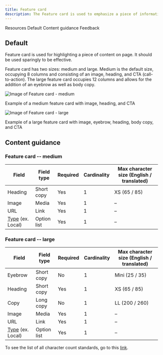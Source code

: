 ```yaml
---
title: Feature card
description: The Feature card is used to emphasize a piece of information, indicate significant progression or highlight an important next step.
---
```



<ComponentDescription name="Feature card" type="ui" />

<AnchorLinks>

<AnchorLink>Resources</AnchorLink>
<AnchorLink>Default</AnchorLink>
<AnchorLink>Content guidance</AnchorLink>
<AnchorLink>Feedback</AnchorLink>

</AnchorLinks>

<ResourceLinks name="Feature card" type="ui" />

## Default

Feature card is used for highlighting a piece of content on page. It should be used sparingly to be effective.

Feature card has two sizes: medium and large. Medium is the default size, occupying 8 columns and consisting of an image, heading, and CTA (call-to-action). The large feature card occupies 12 columns and allows for the addition of an eyebrow as well as body copy. 

<Row>
<Column colMd={6} colLg={8}>

![Image of Feature card - medium](../../images/component/feature-card/feature-card--md.png)

<Caption>Example of a medium feature card with image, heading, and CTA</Caption>

</Column>
</Row>

<Row>
<Column colMd={12} colLg={12}>

![Image of Feature card - large](../../images/component/feature-card/feature-card--lg.png)

<Caption>Example of a large feature card with image, eyebrow, heading, body copy, and CTA</Caption>

</Column>
</Row>



## Content guidance

### Feature card -- medium

| Field                                                                   | Field type  | Required | Cardinality | Max character size (English / translated) |
| ----------------------------------------------------------------------- | ----------- | -------- | ----------- | ----------------------------------------- |
| Heading                                                                 | Short copy  | Yes      | 1           | XS (65 / 85)                              |
| Image                                                                   | Media       | Yes      | 1           | –                                         |
| URL                                                                     | Link        | Yes      | 1           | –                                         |
| [Type](https://www.ibm.com/standards/carbon/components/cta) (ex. Local) | Option list | Yes      | 1           | –                                         |


### Feature card -- large

| Field                                                                   | Field type  | Required | Cardinality | Max character size (English / translated) |
| ----------------------------------------------------------------------- | ----------- | -------- | ----------- | ----------------------------------------- |
| Eyebrow                                                                 | Short copy  | No       | 1           | Mini (25 / 35)                            |
| Heading                                                                 | Short copy  | Yes      | 1           | XS (65 / 85)                              |
| Copy                                                                    | Long copy   | No       | 1           | LL (200 / 260)                            |
| Image                                                                   | Media       | Yes      | 1           | –                                         |
| URL                                                                     | Link        | Yes      | 1           | –                                         |
| [Type](https://www.ibm.com/standards/carbon/components/cta) (ex. Local) | Option list | Yes      | 1           | –                                         |


To see the list of all character count standards, go to this <a href="https://github.com/carbon-design-system/carbon-for-ibm-dotcom-website/wiki/Character-count-standards" target="_blank">link</a>.

<br />


<ComponentFooter name="Feature card" type="ui" />
